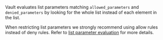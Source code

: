 <Warning title="Parameter list behavior">

Vault evaluates list parameters matching `allowed_parameters` and `denied_parameters` by
 looking for the whole list instead of each element in the list.

When restricting list parameters we strongly recommend using allow rules instead of deny
rules. Refer to [list parameter evaluation](#list-parameter-evaluation) for more details.

</Warning>
